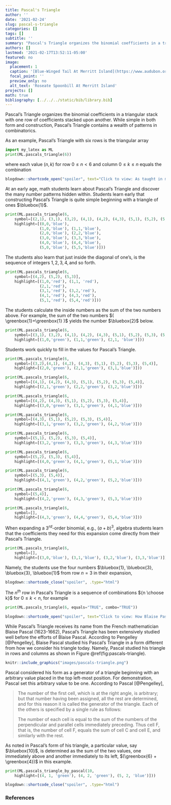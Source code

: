 ```yaml
---
title: Pascal's Triangle
author: ''
date: '2021-02-24'
slug: pascal-s-triangle
categories: []
tags: []
subtitle: ''
summary: "Pascal's Triangle organizes the binomial coefficients in a triangular stack with one row of coefficients stacked upon another. While Pascal's Triangle receives its name from the French mathematician Blaise Pascal, Pascal's Triangle has been extensively studied well before the efforts of Blaise Pascal."
authors: []
lastmod: '2021-02-17T13:52:11-05:00'
featured: no
image:
  placement: 1
  caption: '[Blue-Winged Tail At Merritt Island](https://www.audubon.org/field-guide/bird/blue-winged-teal) by C Railey is licensed under [CC BY 4.0](https://creativecommons.org/licenses/by/4.0/)'
  focal_point: ''
  preview_only: no
  alt_text: 'Roseate Spoonbill At Merritt Island'
projects: []
math: true
bibliography: [../../../static/bib/library.bib]
---
```

Pascal's Triangle organizes the binomial coefficients in a triangular stack with one row of coefficients stacked upon another. While simple in both form and construction, Pascal's Triangle contains a wealth of patterns in combinatorics.

As an example, Pascal's Triangle with six rows is the triangular array
```python
import my_latex as ML
print(ML.pascals_triangle(6))
```
where each value $(n,k)$ for row $0 \le n \lt 6$ and column $0 \le k \le n$ equals the combination

\begin{equation}
{n \choose k} = \frac{n!}{k!(n-k)!}.
\end{equation}

```r
blogdown::shortcode_open("spoiler", text="Click to view: As taught in middle school", .type="html")
```

At an early age, math students learn about Pascal's Triangle and discover the many number patterns hidden within. Students learn early that constructing Pascal's Triangle is quite simple beginning with a triangle of ones $\bluebox{1}$.

```python
print(ML.pascals_triangle(6,
    symbol=[(2,1), (3,1), (3,2), (4,1), (4,2), (4,3), (5,1), (5,2), (5,3), (5,4)],
    highlight=[(0,0,'blue'), 
               (1,0,'blue'), (1,1,'blue'),
               (2,0,'blue'), (2,2,'blue'),
               (3,0,'blue'), (3,3,'blue'),
               (4,0,'blue'), (4,4,'blue'),
               (5,0,'blue'), (5,5,'blue')]))
```

The students also learn that just inside the diagonal of one's, is the sequence of integers $1, 2, 3, 4, \text{and so forth}$.

```python
print(ML.pascals_triangle(6,
    symbol=[(4,2), (5,2), (5,3)],
    highlight=[(1,0,'red'), (1,1, 'red'),
               (2,1,'red'),
               (3,1,'red'), (3,2,'red'),
               (4,1,'red'), (4,3,'red'),
               (5,1,'red'), (5,4,'red')]))
```

The students calculate the inside numbers as the sum of the two numbers above. For example, the sum of the two numbers $( \greenbox{1}+\greenbox{1} )$ yields the number $\bluebox{2}$ below.

```python
print(ML.pascals_triangle(6, 
    symbol=[(3,1), (3,2), (4,1), (4,2), (4,3), (5,1), (5,2), (5,3), (5,4)],
    highlight=[(1,0,'green'), (1,1,'green'), (2,1, 'blue')]))
```

Students work quickly to fill in the values for Pascal's Triangle.

```python
print(ML.pascals_triangle(6, 
    symbol=[(3,2),(4,1), (4,2), (4,3), (5,1), (5,2), (5,3), (5,4)],
    highlight=[(2,0,'green'), (2,1,'green'), (3,1,'blue')]))
```

```python
print(ML.pascals_triangle(6, 
    symbol=[(4,1), (4,2), (4,3), (5,1), (5,2), (5,3), (5,4)],
    highlight=[(2,1,'green'), (2,2,'green'), (3,2,'blue')]))
```

```python
print(ML.pascals_triangle(6, 
    symbol=[(4,2), (4,3), (5,1), (5,2), (5,3), (5,4)],
    highlight=[(3,0,'green'), (3,1,'green'), (4,1,'blue')]))
```

```python
print(ML.pascals_triangle(6, 
    symbol=[(4,3), (5,1), (5,2), (5,3), (5,4)],
    highlight=[(3,1,'green'), (3,2,'green'), (4,2,'blue')]))
```

```python
print(ML.pascals_triangle(6, 
    symbol=[(5,1), (5,2), (5,3), (5,4)],
    highlight=[(3,2,'green'), (3,3,'green'), (4,3,'blue')]))
```

```python
print(ML.pascals_triangle(6, 
    symbol=[(5,2), (5,3), (5,4)],
    highlight=[(4,0,'green'), (4,1,'green'), (5,1,'blue')]))
```

```python
print(ML.pascals_triangle(6, 
    symbol=[(5,3), (5,4)],
    highlight=[(4,1,'green'), (4,2,'green'), (5,2,'blue')]))
```

```python
print(ML.pascals_triangle(6, 
    symbol=[(5,4)],
    highlight=[(4,2,'green'), (4,3,'green'), (5,3,'blue')]))
```

```python
print(ML.pascals_triangle(6, 
    symbol=[],
    highlight=[(4,3,'green'), (4,4,'green'), (5,4,'blue')]))
```

When expanding a $3^{rd}$-order binomial, e.g., $(a+b)^3$, algebra students learn that the coefficients they need for this expansion come directly from their Pascal's Triangle.

```python
print(ML.pascals_triangle(6, 
    symbol=[],
    highlight=[(3,0,'blue'), (3,1,'blue'), (3,2,'blue'), (3,3,'blue')]))
```

Namely, the students use the four numbers $\bluebox{1}, \bluebox{3}, \bluebox{3}, \bluebox{1}$ from row $n=3$ in their expansion,

\begin{aligned}
(a+b)^3 & = \  \bluebox{1}a^3 + \bluebox{3}a^2b + \bluebox{3}ab^2 + \bluebox{1}b^3 \\[1em]
        & = \  a^3 + 3a^2b + 3ab^2 + b^3.
\end{aligned}

```r
blogdown::shortcode_close("spoiler", .type="html")
```

The $n^{th}$ row in Pascal's Triangle is a sequence of combinations ${n \choose k}$ for $0 \le k \lt n$, for example

```python
print(ML.pascals_triangle(6, equals="TRUE", combo="TRUE"))
```

```r
blogdown::shortcode_open("spoiler", text="Click to view: How Blaise Pascal viewed Pascal's Triangle", .type="html")
```

While Pascal's Triangle receives its name from the French mathematician Blaise Pascal (1623-1662), Pascal's Triangle has been extensively studied well before the efforts of Blaise Pascal. According to Pengelley [@Pengelley], Blaise Pascal studied his Pascal's Triangle in a form different from how we consider his triangle today. Namely, Pascal studied his triangle in rows and columns as shown in Figure \@ref(fig:pascals-triangle).

```r
knitr::include_graphics("images/pascals-triangle.png")
```

Pascal considered his form as a generator of a triangle beginning with an arbitrary value placed in the top left-most position. For demonstration, Pascal set this arbitrary value to be one. According to Pascal [@Pengelley], 

> The number of the first cell, which is at the right angle, is arbitrary; but that number having been assigned, all the rest are determined, and for this reason it is called the generator of the triangle. Each of the others is specified by a single rule as follows:
>
> The number of each cell is equal to the sum of the numbers of the perpendicular and parallel cells immediately preceding. Thus cell F, that is, the number of cell F, equals the sum of cell C and cell E, and similarly with the rest.

As noted in Pascal's form of his triangle, a particular value, say $\bluebox{10}$, is determined as the sum of the two values, one immediately above and another immediately to its left, $(\greenbox{6} + \greenbox{4})$ in this example.

```python
print(ML.pascals_triangle_by_pascal(10,
    highlight=[(4, 1, 'green'), (4, 2, 'green'), (5, 2, 'blue')]))
```

```r
blogdown::shortcode_close("spoiler", .type="html")
```

### References
